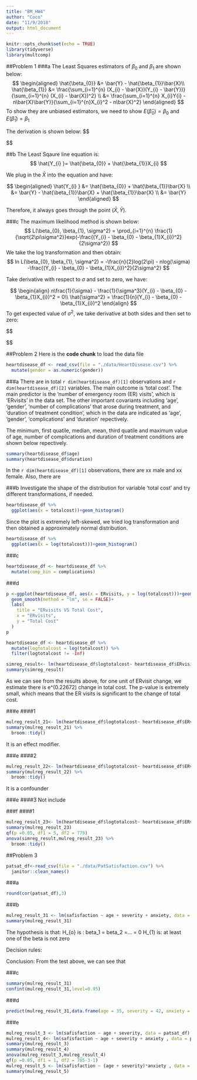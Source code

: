 ```yaml
---
title: "BM_HW4"
author: "Coco"
date: "11/9/2018"
output: html_document
---
```


```r
knitr::opts_chunk$set(echo = TRUE)
library(tidyverse)
library(multcomp)
```

##Problem 1
###a
The Least Squares estimators of $\beta_{0}$ and $\beta_{1}$ are shown below:
$$
\begin{aligned}
\hat{\beta_{0}} &= \bar{Y} - \hat{\beta_{1}}\bar{X}\\
\hat{\beta_{1}} &= \frac{\sum_{i=1}^{n} (X_{i} - \bar{X})(Y_{i} - \bar{Y})} {\sum_{i=1}^{n} (X_{i} - \bar{X})^2} \\
&= \frac{\sum_{i=1}^{n} X_{i}Y{i} - n\bar{X}\bar{Y}}{\sum_{i=1}^{n}X_{i}^2 - n\bar{X}^2}
\end{aligned}
$$
To show they are unbiased estimators, we need to show $E(\hat{\beta}_{0}) = \beta_{0}$ and $E(\hat{\beta}_{1}) = \beta_{1}$

The derivation is shown below: 
$$
\begin{aligned}
E(\hat{\beta_{1}}) &= E(\frac{\sum_{i=1}^{n} (X_{i} - \bar{X})(Y_{i} - \bar{Y})} {\sum_{i=1}^{n} (X_{i} - \bar{X})^2}) \\
&= E(\frac{\sum_{i=1}^{n} (X_{i} - \bar{X})Y_{i} - \sum_{i=1}^{n} (X_{i} - \bar{X})\bar{Y}} {\sum_{i=1}^{n} (X_{i} - \bar{X})^2})\\
&= E(\frac{\sum_{i=1}^{n} (X_{i} - \bar{X})Y_{i}} {\sum_{i=1}^{n} (X_{i} - \bar{X})^2}) \\
&= E(\frac{\sum_{i=1}^{n} (X_{i} - \bar{X})(\beta_{0}+\beta_{1}X_{i}+\epsilon_{i})} {\sum_{i=1}^{n} (X_{i} - \bar{X})^2}) \\
&= E(\frac{\sum_{i=1}^{n} (X_{i} - \bar{X})(\beta_{1}X_{i})} {\sum_{i=1}^{n} (X_{i} - \bar{X})^2})\\
&=\beta_{1}E( \frac{\sum_{i=1}^{n} (X_{i} - \bar{X})(X_{i})} {\sum_{i=1}^{n} (X_{i} - \bar{X})X_{i} - \sum_{i=1}^{n} (X_{i} - \bar{X})\bar{X}}) \\
&= \beta_{1}E(\frac{\sum_{i=1}^{n} (X_{i} - \bar{X})(X_{i})} {\sum_{i=1}^{n} (X_{i} - \bar{X})X_{i}})\\
&= \beta_{1}
\end{aligned}

\begin{aligned}
E(\hat{\beta_{0}}) &= E(\bar{Y} - \hat{\beta_{1}}\bar{X}) \\
&=\bar{Y} - \bar{X}E(\hat{\beta_{1}})\\
&=\bar{Y} - \bar{X}\beta_{1}\\
&=\beta_{0}
\end{aligned}
$$

##b
The Least Sqaure line equation is:
$$
\hat{Y_{i} }= \hat{\beta_{0}} + \hat{\beta_{1}}X_{i}
$$

We plug in the $\bar{X}$ into the equation and have:

$$
\begin{aligned}
\hat{Y_{i} } &= \hat{\beta_{0}} + \hat{\beta_{1}}\bar{X} \\
&= \bar{Y} - \hat{\beta_{1}}\bar{X} + \hat{\beta_{1}}\bar{X} \\
&= \bar{Y}
\end{aligned}
$$

Therefore, it always goes through the point $(\bar{X}, \bar{Y})$. 

###c
The maximum likelihood method is shown below: 
$$
L(\beta_{0}, \beta_{1}, \sigma^2) = \prod_{i=1}^{n} \frac{1}{\sqrt{2\pi\sigma^2}}exp(-\frac{(Y_{i} - \beta_{0} - \beta_{1}X_{i})^2}{2\sigma^2})
$$ 
We take the log transformation and then obtain:
$$
ln L(\beta_{0}, \beta_{1}, \sigma^2) = -\frac{n}{2}log(2\pi) - nlog(\sigma)
-\frac{(Y_{i} - \beta_{0} - \beta_{1}X_{i})^2}{2\sigma^2}
$$ 

Take derivative with respect to $\sigma$ and set to zero, we have:

$$
\begin{align}
n\frac{1}{\sigma} - \frac{1}{\sigma^3}(Y_{i} - \beta_{0} - \beta_{1}X_{i})^2 = 0\\
\hat{\sigma^2} = \frac{1}{n}(Y_{i} - \beta_{0} - \beta_{1}X_{i})^2
\end{align}
$$
To get expected value of $\sigma^2$, we take derivative at both sides and then set to zero:

$$
\begin{align}
E(\hat{\sigma^2}) &= E( \frac{1}{n}(Y_{i} - \beta_{0} - \beta_{1}X_{i})^2)\\
&= \frac{1}{n}E((Y_{i} - \beta_{0} - \beta_{1}X_{i})^2)\\

\end{align} 

$$





##Problem 2
Here is the **code chunk** to load the data file
```r
heartdisease_df <- read_csv(file = "./data/HeartDisease.csv") %>% 
  mutate(gender = as.numeric(gender))
```

###a
There are in total `r dim(heartdisease_df)[1]` observations and `r dim(heartdisease_df)[2]` variables. The main outcome is 'total cost'. The main predictor is the ‘number of emergency room (ER) visits’, which is 'ERvisits' in the data set. The other important covariants including ‘age’, ‘gender’, ‘number of complications’ that arose during treatment, and ‘duration of treatment condition’, which in the data are indicated as 'age', 'gender', 'complications' and 'duration' repectively.

The minimum, first quatile, median, mean, third quatile and maximum value of age, number of complications and duration of treatment conditions are shown below repectively. 
```r
summary(heartdisease_df$age)
summary(heartdisease_df$duration)
```

In the `r dim(heartdisease_df)[1]` observations, there are xx male and xx female. Also, there are 

###b
Investigate the shape of the distribution for variable ‘total cost’ and try different transformations, if needed.
```r
heartdisease_df %>% 
  ggplot(aes(x = totalcost))+geom_histogram()
```
Since the plot is extremely left-skewed, we tried log transformation and then obtained a approximately normal distribution.

```r

heartdisease_df %>% 
  ggplot(aes(x = log(totalcost)))+geom_histogram()
```

###c
```r
heartdisease_df <- heartdisease_df %>% 
  mutate(comp_bin = complications)
```


###d


```r
p <-ggplot(heartdisease_df, aes(x = ERvisits, y = log(totalcost)))+geom_point()+
  geom_smooth(method = "lm", se = FALSE)+
  labs(
    title = "ERvisits VS Total Cost",
    x = "ERvisits",
    y = "Total Cost"
  )
p

heartdisease_df <- heartdisease_df %>% 
  mutate(logtotalcost = log(totalcost)) %>% 
  filter(logtotalcost != -Inf)

simreg_result<- lm(heartdisease_df$logtotalcost~ heartdisease_df$ERvisits)
summary(simreg_result)
```

As we can see from the results above, for one unit of ERvisit change, we estimate there is  e^(0.22672) change in total cost. The p-value is extremely small, which means that the ER visits is significant to the change of total cost. 

###e
####1

```r
mulreg_result_21<- lm(heartdisease_df$logtotalcost~ heartdisease_df$ERvisits*heartdisease_df$comp_bin)
summary(mulreg_result_21) %>% 
  broom::tidy()
```
It is an effect modifier. 

###e
####2
```r
mulreg_result_22<- lm(heartdisease_df$logtotalcost~ heartdisease_df$ERvisits + heartdisease_df$comp_bin)
summary(mulreg_result_22) %>% 
  broom::tidy()
```
It is a confounder

###e
####3
Not include 

###f
####1
```r
mulreg_result_23<- lm(heartdisease_df$logtotalcost~ heartdisease_df$ERvisits + heartdisease_df$comp_bin + heartdisease_df$age + heartdisease_df$gender + heartdisease_df$duration)
summary(mulreg_result_23) 
qf(p =0.05, df1 = 5, df2 = 779)
anova(simreg_result,mulreg_result_23) %>% 
  broom::tidy()
```



##Problem 3
```r
patsat_df<-read_csv(file = "./data/PatSatisfaction.csv") %>% 
  janitor::clean_names()
```

###a

```r
round(cor(patsat_df),3)
```

###b

```r
mulreg_result_31 <- lm(safisfaction ~ age + severity + anxiety, data = patsat_df)
summary(mulreg_result_31)
```


The hypothesis is that:
H_{o} is : beta_1 = beta_2 =... = 0
H_{1) is: at least one of the beta is not zero

Decision rules: 

Conclusion: 
From the test above, we can see that 

###c
```r
summary(mulreg_result_31)
confint(mulreg_result_31,level=0.95)
```

###d

```r
predict(mulreg_result_31,data.frame(age = 35, severity = 42, anxiety = 2.1),interval="confidence")
```


###e
```r
mulreg_result_3 <- lm(safisfaction ~ age + severity, data = patsat_df)
mulreg_result_4<- lm(safisfaction ~ age + severity + anxiety , data = patsat_df)
summary(mulreg_result_3)
summary(mulreg_result_4)
anova(mulreg_result_3,mulreg_result_4)
qf(p =0.05, df1 = 1, df2 = 785-3-1)
mulreg_result_5 <- lm(safisfaction ~ (age + severity)*anxiety , data = patsat_df)
summary(mulreg_result_5)
```










